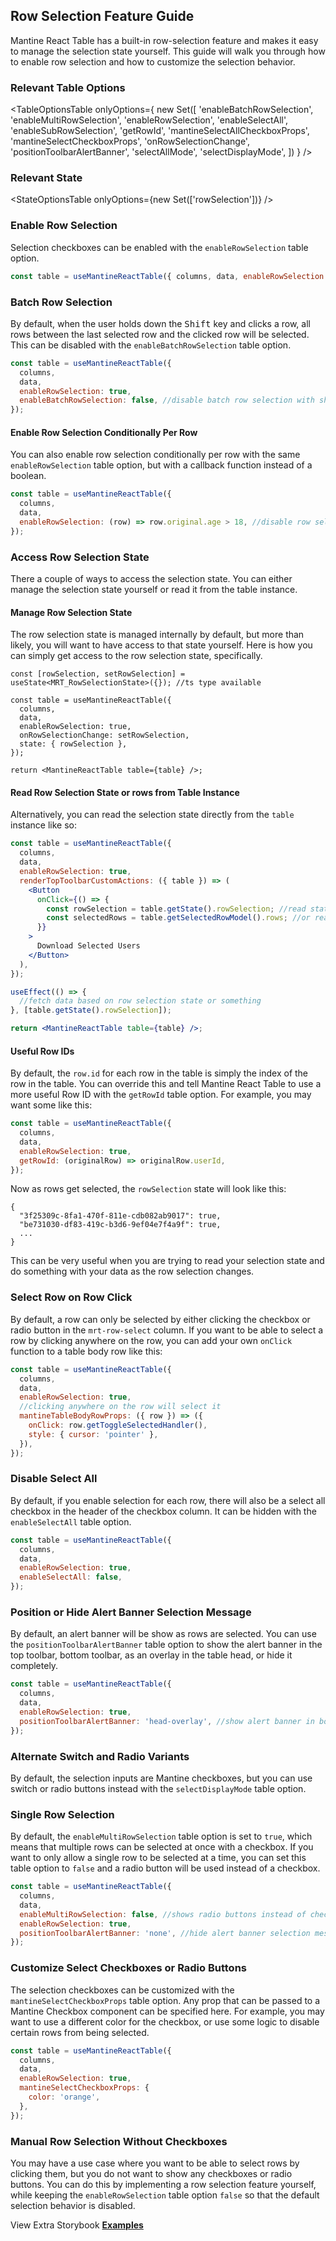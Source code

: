 
<Head>
  <title>Row Selection Feature Guide - Mantine React Table Open Docs</title>
  <meta
    name="description"
    content="How to add and customize row selection checkboxes in Mantine React Table"
  />
</Head>

## Row Selection Feature Guide

Mantine React Table has a built-in row-selection feature and makes it easy to manage the selection state yourself. This guide will walk you through how to enable row selection and how to customize the selection behavior.

### Relevant Table Options

<TableOptionsTable
  onlyOptions={
    new Set([
      'enableBatchRowSelection',
      'enableMultiRowSelection',
      'enableRowSelection',
      'enableSelectAll',
      'enableSubRowSelection',
      'getRowId',
      'mantineSelectAllCheckboxProps',
      'mantineSelectCheckboxProps',
      'onRowSelectionChange',
      'positionToolbarAlertBanner',
      'selectAllMode',
      'selectDisplayMode',
    ])
  }
/>

### Relevant State

<StateOptionsTable onlyOptions={new Set(['rowSelection'])} />

### Enable Row Selection

Selection checkboxes can be enabled with the `enableRowSelection` table option.

```jsx
const table = useMantineReactTable({ columns, data, enableRowSelection: true });
```

### Batch Row Selection

By default, when the user holds down the <kbd>Shift</kbd> key and clicks a row, all rows between the last selected row and the clicked row will be selected. This can be disabled with the `enableBatchRowSelection` table option.

```jsx
const table = useMantineReactTable({
  columns,
  data,
  enableRowSelection: true,
  enableBatchRowSelection: false, //disable batch row selection with shift key
});
```

#### Enable Row Selection Conditionally Per Row

You can also enable row selection conditionally per row with the same `enableRowSelection` table option, but with a callback function instead of a boolean.

```jsx
const table = useMantineReactTable({
  columns,
  data,
  enableRowSelection: (row) => row.original.age > 18, //disable row selection for rows with age <= 18
});
```

### Access Row Selection State

There a couple of ways to access the selection state. You can either manage the selection state yourself or read it from the table instance.

#### Manage Row Selection State

The row selection state is managed internally by default, but more than likely, you will want to have access to that state yourself. Here is how you can simply get access to the row selection state, specifically.

```tsx
const [rowSelection, setRowSelection] = useState<MRT_RowSelectionState>({}); //ts type available

const table = useMantineReactTable({
  columns,
  data,
  enableRowSelection: true,
  onRowSelectionChange: setRowSelection,
  state: { rowSelection },
});

return <MantineReactTable table={table} />;
```

#### Read Row Selection State or rows from Table Instance

Alternatively, you can read the selection state directly from the `table` instance like so:

```jsx
const table = useMantineReactTable({
  columns,
  data,
  enableRowSelection: true,
  renderTopToolbarCustomActions: ({ table }) => (
    <Button
      onClick={() => {
        const rowSelection = table.getState().rowSelection; //read state
        const selectedRows = table.getSelectedRowModel().rows; //or read entire rows
      }}
    >
      Download Selected Users
    </Button>
  ),
});

useEffect(() => {
  //fetch data based on row selection state or something
}, [table.getState().rowSelection]);

return <MantineReactTable table={table} />;
```

#### Useful Row IDs

By default, the `row.id` for each row in the table is simply the index of the row in the table. You can override this and tell Mantine React Table to use a more useful Row ID with the `getRowId` table option. For example, you may want some like this:

```jsx
const table = useMantineReactTable({
  columns,
  data,
  enableRowSelection: true,
  getRowId: (originalRow) => originalRow.userId,
});
```

Now as rows get selected, the `rowSelection` state will look like this:

```tsx
{
  "3f25309c-8fa1-470f-811e-cdb082ab9017": true,
  "be731030-df83-419c-b3d6-9ef04e7f4a9f": true,
  ...
}
```

This can be very useful when you are trying to read your selection state and do something with your data as the row selection changes.

<EnableExample />

### Select Row on Row Click

By default, a row can only be selected by either clicking the checkbox or radio button in the `mrt-row-select` column. If you want to be able to select a row by clicking anywhere on the row, you can add your own `onClick` function to a table body row like this:

```jsx
const table = useMantineReactTable({
  columns,
  data,
  enableRowSelection: true,
  //clicking anywhere on the row will select it
  mantineTableBodyRowProps: ({ row }) => ({
    onClick: row.getToggleSelectedHandler(),
    style: { cursor: 'pointer' },
  }),
});
```

### Disable Select All

By default, if you enable selection for each row, there will also be a select all checkbox in the header of the checkbox column. It can be hidden with the `enableSelectAll` table option.

```jsx
const table = useMantineReactTable({
  columns,
  data,
  enableRowSelection: true,
  enableSelectAll: false,
});
```

### Position or Hide Alert Banner Selection Message

By default, an alert banner will be show as rows are selected. You can use the `positionToolbarAlertBanner` table option to show the alert banner in the top toolbar, bottom toolbar, as an overlay in the table head, or hide it completely.

```jsx
const table = useMantineReactTable({
  columns,
  data,
  enableRowSelection: true,
  positionToolbarAlertBanner: 'head-overlay', //show alert banner in bottom toolbar instead of top
});
```

### Alternate Switch and Radio Variants

By default, the selection inputs are Mantine checkboxes, but you can use switch or radio buttons instead with the `selectDisplayMode` table option.

<EnableSwitchExample />

### Single Row Selection

By default, the `enableMultiRowSelection` table option is set to `true`, which means that multiple rows can be selected at once with a checkbox. If you want to only allow a single row to be selected at a time, you can set this table option to `false` and a radio button will be used instead of a checkbox.

```jsx
const table = useMantineReactTable({
  columns,
  data,
  enableMultiRowSelection: false, //shows radio buttons instead of checkboxes
  enableRowSelection: true,
  positionToolbarAlertBanner: 'none', //hide alert banner selection message
});
```

<SingleExample />

### Customize Select Checkboxes or Radio Buttons

The selection checkboxes can be customized with the `mantineSelectCheckboxProps` table option. Any prop that can be passed to a Mantine Checkbox component can be specified here. For example, you may want to use a different color for the checkbox, or use some logic to disable certain rows from being selected.

```jsx
const table = useMantineReactTable({
  columns,
  data,
  enableRowSelection: true,
  mantineSelectCheckboxProps: {
    color: 'orange',
  },
});
```

<CustomizeExample />

### Manual Row Selection Without Checkboxes

You may have a use case where you want to be able to select rows by clicking them, but you do not want to show any checkboxes or radio buttons. You can do this by implementing a row selection feature yourself, while keeping the `enableRowSelection` table option `false` so that the default selection behavior is disabled.

<ManualExample />

View Extra Storybook **[Examples](https://www.mantine-react-table-open.dev/?path=/story/features-selection-examples)**
